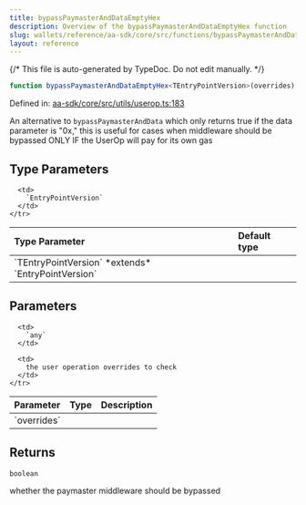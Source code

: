 ```yaml
---
title: bypassPaymasterAndDataEmptyHex
description: Overview of the bypassPaymasterAndDataEmptyHex function
slug: wallets/reference/aa-sdk/core/src/functions/bypassPaymasterAndDataEmptyHex
layout: reference
---
```


{/* This file is auto-generated by TypeDoc. Do not edit manually. */}

```ts
function bypassPaymasterAndDataEmptyHex<TEntryPointVersion>(overrides): boolean;
```

Defined in: [aa-sdk/core/src/utils/userop.ts:183](https://github.com/alchemyplatform/aa-sdk/blob/9df5be8c23af4e472bcb503c17766b16da0ad87d/aa-sdk/core/src/utils/userop.ts#L183)

An alternative to `bypassPaymasterAndData` which only returns true if the data parameter
is "0x," this is useful for cases when middleware should be bypassed ONLY IF the UserOp will
pay for its own gas

## Type Parameters

<table>
  <thead>
    <tr>
      <th align="left">Type Parameter</th>
      <th align="left">Default type</th>
    </tr>
  </thead>

  <tbody>
    <tr>
      <td>
        `TEntryPointVersion` *extends* `EntryPointVersion`
      </td>

      <td>
        `EntryPointVersion`
      </td>
    </tr>

  </tbody>
</table>

## Parameters

<table>
  <thead>
    <tr>
      <th align="left">Parameter</th>
      <th align="left">Type</th>
      <th align="left">Description</th>
    </tr>
  </thead>

  <tbody>
    <tr>
      <td>
        `overrides`
      </td>

      <td>
        `any`
      </td>

      <td>
        the user operation overrides to check
      </td>
    </tr>

  </tbody>
</table>

## Returns

`boolean`

whether the paymaster middleware should be bypassed
